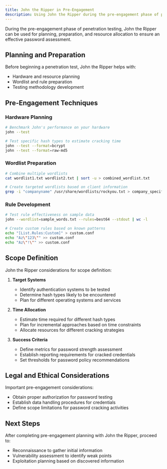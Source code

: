 ```yaml
---
title: John the Ripper in Pre-Engagement
description: Using John the Ripper during the pre-engagement phase of penetration testing
---
```



During the pre-engagement phase of penetration testing, John the Ripper can be used for planning, preparation, and resource allocation to ensure an effective password assessment.

## Planning and Preparation

Before beginning a penetration test, John the Ripper helps with:

- Hardware and resource planning
- Wordlist and rule preparation
- Testing methodology development

## Pre-Engagement Techniques

### Hardware Planning

```bash
# Benchmark John's performance on your hardware
john --test

# Test specific hash types to estimate cracking time
john --test --format=bcrypt
john --test --format=raw-md5
```

### Wordlist Preparation

```bash
# Combine multiple wordlists
cat wordlist1.txt wordlist2.txt | sort -u > combined_wordlist.txt

# Create targeted wordlists based on client information
grep -i "companyname" /usr/share/wordlists/rockyou.txt > company_specific.txt
```

### Rule Development

```bash
# Test rule effectiveness on sample data
john --wordlist=sample_words.txt --rules=best64 --stdout | wc -l

# Create custom rules based on known patterns
echo "[List.Rules:Custom]" > custom.conf
echo "Az\"123\"" >> custom.conf
echo "Az\"!\"" >> custom.conf
```

## Scope Definition

John the Ripper considerations for scope definition:

1. **Target Systems**
   - Identify authentication systems to be tested
   - Determine hash types likely to be encountered
   - Plan for different operating systems and services

2. **Time Allocation**
   - Estimate time required for different hash types
   - Plan for incremental approaches based on time constraints
   - Allocate resources for different cracking strategies

3. **Success Criteria**
   - Define metrics for password strength assessment
   - Establish reporting requirements for cracked credentials
   - Set thresholds for password policy recommendations

## Legal and Ethical Considerations

Important pre-engagement considerations:

- Obtain proper authorization for password testing
- Establish data handling procedures for credentials
- Define scope limitations for password cracking activities

## Next Steps

After completing pre-engagement planning with John the Ripper, proceed to:

- Reconnaissance to gather initial information
- Vulnerability assessment to identify weak points
- Exploitation planning based on discovered information
